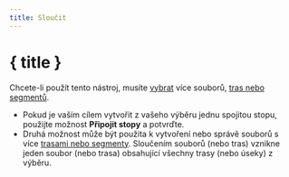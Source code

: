```yaml
---
title: Sloučit
---
```


<script>
</script>

# <Group size="24" class="inline-block" style="margin-bottom: 5px" /> { title }

Chcete-li použít tento nástroj, musíte [vybrat](../files-and-stats) více souborů, [tras nebo segmentů](../gpx).

- Pokud je vaším cílem vytvořit z vašeho výběru jednu spojitou stopu, použijte možnost **Připojit stopy** a potvrďte.
- Druhá možnost může být použita k vytvoření nebo správě souborů s více [trasami nebo segmenty](../gpx).
  Sloučením souborů (nebo tras) vznikne jeden soubor (nebo trasa) obsahující všechny trasy (nebo úseky) z výběru.

<div class="flex flex-row justify-center">
    <Merge class="text-foreground p-3 border rounded-md shadow-lg" />
</div>
